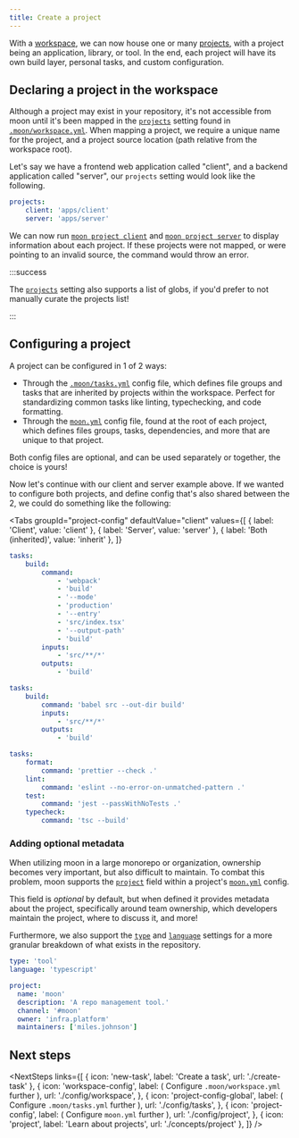 ```yaml
---
title: Create a project
---
```



<HeaderLabel text="3 min" />

With a [workspace](./setup-workspace), we can now house one or many [projects](./concepts/project),
with a project being an application, library, or tool. In the end, each project will have its own
build layer, personal tasks, and custom configuration.

## Declaring a project in the workspace

Although a project may exist in your repository, it's not accessible from moon until it's been
mapped in the [`projects`](./config/workspace#projects) setting found in
[`.moon/workspace.yml`](./config/workspace). When mapping a project, we require a unique name for
the project, and a project source location (path relative from the workspace root).

Let's say we have a frontend web application called "client", and a backend application called
"server", our `projects` setting would look like the following.

```yaml title=".moon/workspace.yml"
projects:
	client: 'apps/client'
	server: 'apps/server'
```

We can now run [`moon project client`](./commands/project) and
[`moon project server`](./commands/project) to display information about each project. If these
projects were not mapped, or were pointing to an invalid source, the command would throw an error.

:::success

The [`projects`](./config/workspace#projects) setting also supports a list of globs, if you'd prefer
to not manually curate the projects list!

:::


<LangPartials noError>
  <AliasesNode key="node" />
</LangPartials>

## Configuring a project

A project can be configured in 1 of 2 ways:

- Through the [`.moon/tasks.yml`](./config/tasks) config file, which defines file groups and tasks
  that are inherited by projects within the workspace. Perfect for standardizing common tasks like
  linting, typechecking, and code formatting.
- Through the [`moon.yml`](./config/project) config file, found at the root of each project, which
  defines files groups, tasks, dependencies, and more that are unique to that project.

Both config files are optional, and can be used separately or together, the choice is yours!

Now let's continue with our client and server example above. If we wanted to configure both
projects, and define config that's also shared between the 2, we could do something like the
following:

<Tabs
  groupId="project-config"
  defaultValue="client"
  values={[
    { label: 'Client', value: 'client' },
    { label: 'Server', value: 'server' },
    { label: 'Both (inherited)', value: 'inherit' },
  ]}
>
<TabItem value="client">

```yaml title="apps/client/moon.yml"
tasks:
	build:
		command:
			- 'webpack'
			- 'build'
			- '--mode'
			- 'production'
			- '--entry'
			- 'src/index.tsx'
			- '--output-path'
			- 'build'
		inputs:
			- 'src/**/*'
		outputs:
			- 'build'
```

</TabItem>
<TabItem value="server">

```yaml title="apps/server/moon.yml"
tasks:
	build:
		command: 'babel src --out-dir build'
		inputs:
			- 'src/**/*'
		outputs:
			- 'build'
```

</TabItem>
<TabItem value="inherit">

```yaml title=".moon/tasks.yml"
tasks:
	format:
		command: 'prettier --check .'
	lint:
		command: 'eslint --no-error-on-unmatched-pattern .'
	test:
		command: 'jest --passWithNoTests .'
	typecheck:
		command: 'tsc --build'
```

</TabItem>
</Tabs>

### Adding optional metadata

When utilizing moon in a large monorepo or organization, ownership becomes very important, but also
difficult to maintain. To combat this problem, moon supports the
[`project`](./config/project#project) field within a project's [`moon.yml`](./config/project)
config.

This field is _optional_ by default, but when defined it provides metadata about the project,
specifically around team ownership, which developers maintain the project, where to discuss it, and
more!

Furthermore, we also support the [`type`](./config/project#type) and
[`language`](./config/project#language) settings for a more granular breakdown of what exists in the
repository.

```yaml title="<project>/moon.yml"
type: 'tool'
language: 'typescript'

project:
  name: 'moon'
  description: 'A repo management tool.'
  channel: '#moon'
  owner: 'infra.platform'
  maintainers: ['miles.johnson']
```

## Next steps

<NextSteps
  links={[
    { icon: 'new-task', label: 'Create a task', url: './create-task' },
    {
      icon: 'workspace-config',
      label: (
        <span>
          Configure <code>.moon/workspace.yml</code> further
        </span>
      ),
      url: './config/workspace',
    },
    {
      icon: 'project-config-global',
      label: (
        <span>
          Configure <code>.moon/tasks.yml</code> further
        </span>
      ),
      url: './config/tasks',
    },
    {
      icon: 'project-config',
      label: (
        <span>
          Configure <code>moon.yml</code> further
        </span>
      ),
      url: './config/project',
    },
    { icon: 'project', label: 'Learn about projects', url: './concepts/project' },
  ]}
/>

